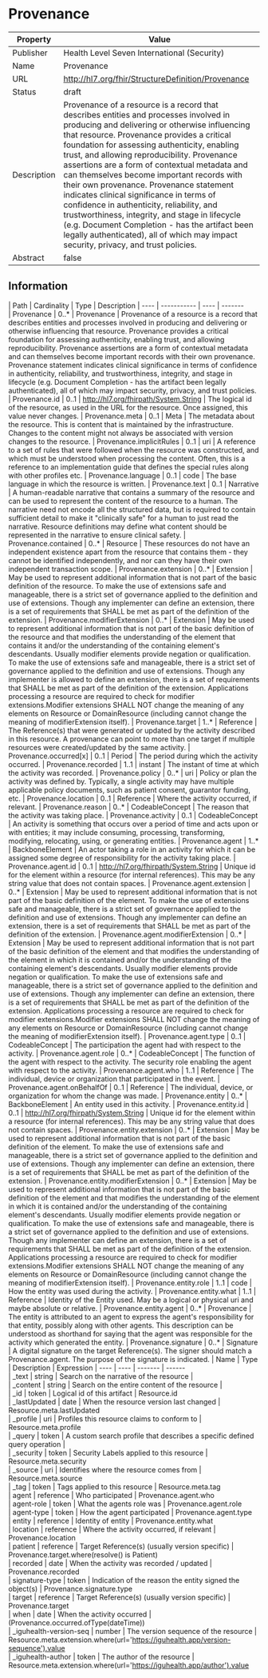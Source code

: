 
  # Provenance

  
|Property|Value|
|---|---|
|Publisher|Health Level Seven International (Security)|
|Name|Provenance|
|URL|http://hl7.org/fhir/StructureDefinition/Provenance|
|Status|draft|
|Description|Provenance of a resource is a record that describes entities and processes involved in producing and delivering or otherwise influencing that resource. Provenance provides a critical foundation for assessing authenticity, enabling trust, and allowing reproducibility. Provenance assertions are a form of contextual metadata and can themselves become important records with their own provenance. Provenance statement indicates clinical significance in terms of confidence in authenticity, reliability, and trustworthiness, integrity, and stage in lifecycle (e.g. Document Completion - has the artifact been legally authenticated), all of which may impact security, privacy, and trust policies.|
|Abstract|false|

  ## Information
  <Tabs> <TabItem value="structure" label="Structure">
   | Path | Cardinality | Type | Description
  | ---- | ----------- | ---- | -------  
 | Provenance | 0..* | Provenance | Provenance of a resource is a record that describes entities and processes involved in producing and delivering or otherwise influencing that resource. Provenance provides a critical foundation for assessing authenticity, enabling trust, and allowing reproducibility. Provenance assertions are a form of contextual metadata and can themselves become important records with their own provenance. Provenance statement indicates clinical significance in terms of confidence in authenticity, reliability, and trustworthiness, integrity, and stage in lifecycle (e.g. Document Completion - has the artifact been legally authenticated), all of which may impact security, privacy, and trust policies. 
 | Provenance.id | 0..1 | http://hl7.org/fhirpath/System.String | The logical id of the resource, as used in the URL for the resource. Once assigned, this value never changes. 
 | Provenance.meta | 0..1 | Meta | The metadata about the resource. This is content that is maintained by the infrastructure. Changes to the content might not always be associated with version changes to the resource. 
 | Provenance.implicitRules | 0..1 | uri | A reference to a set of rules that were followed when the resource was constructed, and which must be understood when processing the content. Often, this is a reference to an implementation guide that defines the special rules along with other profiles etc. 
 | Provenance.language | 0..1 | code | The base language in which the resource is written. 
 | Provenance.text | 0..1 | Narrative | A human-readable narrative that contains a summary of the resource and can be used to represent the content of the resource to a human. The narrative need not encode all the structured data, but is required to contain sufficient detail to make it "clinically safe" for a human to just read the narrative. Resource definitions may define what content should be represented in the narrative to ensure clinical safety. 
 | Provenance.contained | 0..* | Resource | These resources do not have an independent existence apart from the resource that contains them - they cannot be identified independently, and nor can they have their own independent transaction scope. 
 | Provenance.extension | 0..* | Extension | May be used to represent additional information that is not part of the basic definition of the resource. To make the use of extensions safe and manageable, there is a strict set of governance  applied to the definition and use of extensions. Though any implementer can define an extension, there is a set of requirements that SHALL be met as part of the definition of the extension. 
 | Provenance.modifierExtension | 0..* | Extension | May be used to represent additional information that is not part of the basic definition of the resource and that modifies the understanding of the element that contains it and/or the understanding of the containing element's descendants. Usually modifier elements provide negation or qualification. To make the use of extensions safe and manageable, there is a strict set of governance applied to the definition and use of extensions. Though any implementer is allowed to define an extension, there is a set of requirements that SHALL be met as part of the definition of the extension. Applications processing a resource are required to check for modifier extensions.Modifier extensions SHALL NOT change the meaning of any elements on Resource or DomainResource (including cannot change the meaning of modifierExtension itself). 
 | Provenance.target | 1..* | Reference | The Reference(s) that were generated or updated by  the activity described in this resource. A provenance can point to more than one target if multiple resources were created/updated by the same activity. 
 | Provenance.occurred[x] | 0..1 | Period | The period during which the activity occurred. 
 | Provenance.recorded | 1..1 | instant | The instant of time at which the activity was recorded. 
 | Provenance.policy | 0..* | uri | Policy or plan the activity was defined by. Typically, a single activity may have multiple applicable policy documents, such as patient consent, guarantor funding, etc. 
 | Provenance.location | 0..1 | Reference | Where the activity occurred, if relevant. 
 | Provenance.reason | 0..* | CodeableConcept | The reason that the activity was taking place. 
 | Provenance.activity | 0..1 | CodeableConcept | An activity is something that occurs over a period of time and acts upon or with entities; it may include consuming, processing, transforming, modifying, relocating, using, or generating entities. 
 | Provenance.agent | 1..* | BackboneElement | An actor taking a role in an activity  for which it can be assigned some degree of responsibility for the activity taking place. 
 | Provenance.agent.id | 0..1 | http://hl7.org/fhirpath/System.String | Unique id for the element within a resource (for internal references). This may be any string value that does not contain spaces. 
 | Provenance.agent.extension | 0..* | Extension | May be used to represent additional information that is not part of the basic definition of the element. To make the use of extensions safe and manageable, there is a strict set of governance  applied to the definition and use of extensions. Though any implementer can define an extension, there is a set of requirements that SHALL be met as part of the definition of the extension. 
 | Provenance.agent.modifierExtension | 0..* | Extension | May be used to represent additional information that is not part of the basic definition of the element and that modifies the understanding of the element in which it is contained and/or the understanding of the containing element's descendants. Usually modifier elements provide negation or qualification. To make the use of extensions safe and manageable, there is a strict set of governance applied to the definition and use of extensions. Though any implementer can define an extension, there is a set of requirements that SHALL be met as part of the definition of the extension. Applications processing a resource are required to check for modifier extensions.Modifier extensions SHALL NOT change the meaning of any elements on Resource or DomainResource (including cannot change the meaning of modifierExtension itself). 
 | Provenance.agent.type | 0..1 | CodeableConcept | The participation the agent had with respect to the activity. 
 | Provenance.agent.role | 0..* | CodeableConcept | The function of the agent with respect to the activity. The security role enabling the agent with respect to the activity. 
 | Provenance.agent.who | 1..1 | Reference | The individual, device or organization that participated in the event. 
 | Provenance.agent.onBehalfOf | 0..1 | Reference | The individual, device, or organization for whom the change was made. 
 | Provenance.entity | 0..* | BackboneElement | An entity used in this activity. 
 | Provenance.entity.id | 0..1 | http://hl7.org/fhirpath/System.String | Unique id for the element within a resource (for internal references). This may be any string value that does not contain spaces. 
 | Provenance.entity.extension | 0..* | Extension | May be used to represent additional information that is not part of the basic definition of the element. To make the use of extensions safe and manageable, there is a strict set of governance  applied to the definition and use of extensions. Though any implementer can define an extension, there is a set of requirements that SHALL be met as part of the definition of the extension. 
 | Provenance.entity.modifierExtension | 0..* | Extension | May be used to represent additional information that is not part of the basic definition of the element and that modifies the understanding of the element in which it is contained and/or the understanding of the containing element's descendants. Usually modifier elements provide negation or qualification. To make the use of extensions safe and manageable, there is a strict set of governance applied to the definition and use of extensions. Though any implementer can define an extension, there is a set of requirements that SHALL be met as part of the definition of the extension. Applications processing a resource are required to check for modifier extensions.Modifier extensions SHALL NOT change the meaning of any elements on Resource or DomainResource (including cannot change the meaning of modifierExtension itself). 
 | Provenance.entity.role | 1..1 | code | How the entity was used during the activity. 
 | Provenance.entity.what | 1..1 | Reference | Identity of the  Entity used. May be a logical or physical uri and maybe absolute or relative. 
 | Provenance.entity.agent | 0..* | Provenance | The entity is attributed to an agent to express the agent's responsibility for that entity, possibly along with other agents. This description can be understood as shorthand for saying that the agent was responsible for the activity which generated the entity. 
 | Provenance.signature | 0..* | Signature | A digital signature on the target Reference(s). The signer should match a Provenance.agent. The purpose of the signature is indicated. 
</TabItem>
 <TabItem value="searchparameter" label="Search Parameters">
   | Name | Type | Description  | Expression 
    | ---- | ---- | ------- | ------  
 | _text | string | Search on the narrative of the resource |   
 | _content | string | Search on the entire content of the resource |   
 | _id | token | Logical id of this artifact | Resource.id  
 | _lastUpdated | date | When the resource version last changed | Resource.meta.lastUpdated  
 | _profile | uri | Profiles this resource claims to conform to | Resource.meta.profile  
 | _query | token | A custom search profile that describes a specific defined query operation |   
 | _security | token | Security Labels applied to this resource | Resource.meta.security  
 | _source | uri | Identifies where the resource comes from | Resource.meta.source  
 | _tag | token | Tags applied to this resource | Resource.meta.tag  
 | agent | reference | Who participated | Provenance.agent.who  
 | agent-role | token | What the agents role was | Provenance.agent.role  
 | agent-type | token | How the agent participated | Provenance.agent.type  
 | entity | reference | Identity of entity | Provenance.entity.what  
 | location | reference | Where the activity occurred, if relevant | Provenance.location  
 | patient | reference | Target Reference(s) (usually version specific) | Provenance.target.where(resolve() is Patient)  
 | recorded | date | When the activity was recorded / updated | Provenance.recorded  
 | signature-type | token | Indication of the reason the entity signed the object(s) | Provenance.signature.type  
 | target | reference | Target Reference(s) (usually version specific) | Provenance.target  
 | when | date | When the activity occurred | (Provenance.occurred.ofType(dateTime))  
 | _iguhealth-version-seq | number | The version sequence of the resource | Resource.meta.extension.where(url='https://iguhealth.app/version-sequence').value  
 | _iguhealth-author | token | The author of the resource | Resource.meta.extension.where(url='https://iguhealth.app/author').value  

</TabItem>
</Tabs>